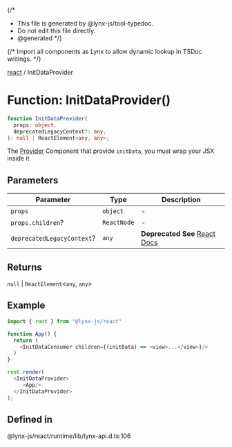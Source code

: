 {/\*

- This file is generated by @lynx-js/tool-typedoc.
- Do not edit this file directly.
- @generated
  \*/}

{/* Import all components as Lynx to allow dynamic lookup in TSDoc writings. */}

[react](/api/react/index.mdx) / InitDataProvider

# Function: InitDataProvider()

```ts
function InitDataProvider(
  props: object,
  deprecatedLegacyContext?: any,
): null | ReactElement<any, any>;
```

The [Provider](https://react.dev/reference/react/createContext#provider) Component that provide `initData`,
you must wrap your JSX inside it

## Parameters

| Parameter                  | Type        | Description                                                                                                                       |
| -------------------------- | ----------- | --------------------------------------------------------------------------------------------------------------------------------- |
| `props`                    | `object`    | -                                                                                                                                 |
| `props.children`?          | `ReactNode` | -                                                                                                                                 |
| `deprecatedLegacyContext`? | `any`       | **Deprecated** **See** [React Docs](https://legacy.reactjs.org/docs/legacy-context.html#referencing-context-in-lifecycle-methods) |

## Returns

`null` \| `ReactElement`\<`any`, `any`\>

## Example

```ts
import { root } from "@lynx-js/react"

function App() {
  return (
    <InitDataConsumer children={(initData) => <view>...</view>}/>
  )
}

root.render(
  <InitDataProvider>
     <App/>
  </InitDataProvider>
);

```

## Defined in

@lynx-js/react/runtime/lib/lynx-api.d.ts:106
